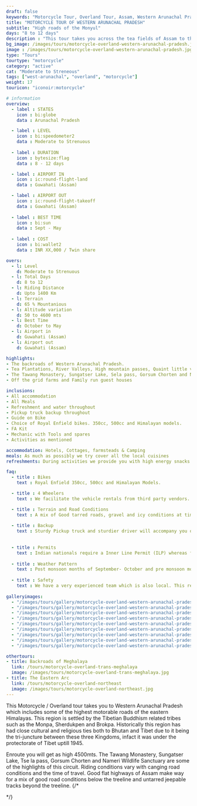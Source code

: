 ```yaml
---
draft: false
keywords: "Motorcycle Tour, Overland Tour, Assam, Western Arunachal Pradesh, Arunachal Pradesh"
title: "MOTORCYCLE TOUR OF WESTERN ARUNACHAL PRADESH"
subtitle: "High roads of the Monyul"
days: "8 to 12 days"
description : "This tour takes you across the tea fields of Assam to the high roads of western Arunachal Pradesh"
bg_image: /images/tours/motorcycle-overland-western-arunachal-pradesh.jpg
image : /images/tours/motorcycle-overland-western-arunachal-pradesh.jpg
type: "Tours" 
tourtype: "motorcycle"
category: "active"
cat: "Moderate to Streneous"
tags: ["west-arunachal", "overland", "motorcycle"]
weight: 17
touricon: "iconoir:motorcycle"

# information
overview:
  - label : STATES
    icon : bi:globe
    data : Arunachal Pradesh 

  - label : LEVEL
    icon : bi:speedometer2
    data : Moderate to Strenuous
    
  - label : DURATION
    icon : bytesize:flag
    data : 8 - 12 days

  - label : AIRPORT IN
    icon : ic:round-flight-land
    data : Guwahati (Assam)

  - label : AIRPORT OUT
    icon : ic:round-flight-takeoff
    data : Guwahati (Assam)
    
  - label : BEST TIME
    icon : bi:sun
    data : Sept - May
 
  - label : COST 
    icon : bi:wallet2
    data : INR XX,000 / Twin share

overs:
  - l: Level 
    d: Moderate to Strenuous
  - l: Total Days 
    d: 8 to 12
  - l: Riding Distance 
    d: Upto 1400 Km
  - l: Terrain 
    d: 65 % Mountanious 
  - l: Altitude variation 
    d: 50 to 4600 mts
  - l: Best Time 
    d: October to May
  - l: Airport in 
    d: Guwahati (Assam)
  - l: Airport out 
    d: Guwahati (Assam)

highlights:
- The backroads of Western Arunachal Pradesh.
- Tea Plantations, River Valleys, High mountain passes, Quaint little villages and more
- The Tawang Monastery, Sungatser Lake, Sela pass, Gorsum Chorten and Nameri Wildlife Sanctuary 
- Off the grid farms and Family run guest houses

inclusions:
- All accommodation
- All Meals
- Refreshment and water throughout
- Pickup truck backup throughout
- Guide on Bike
- Choice of Royal Enfield bikes. 350cc, 500cc and Himalayan models.
- FA Kit
- Mechanic with Tools and spares
- Activities as mentioned

accommodation: Hotels, Cottages, farmsteads & Camping
meals: As much as possibly we try cover all the local cuisines
refreshments: During activities we provide you with high energy snacks.

faq:
  - title : Bikes
    text : Royal Enfield 350cc, 500cc and Himalayan Models.

  - title : 4 Wheelers
    text : We facilitate the vehicle rentals from third party vendors.

  - title : Terrain and Road Conditions
    text : A mix of Good tarred roads, gravel and icy conditions at times. Good climbs with long descents, sometimes fairly tricky. This route requires fair amount of expertise on bikes.
  
  - title : Backup
    text : Sturdy Pickup truck and sturdier driver will accompany you on the trip along with the mechanic and related spares,tools.
  
  
  - title : Permits
    text : Indian nationals require a Inner Line Permit (ILP) whereas foreign nationals require Restricted Area Permits (RAP), both of which have a certain fees applicable.
  
  - title : Weather Pattern
    text : Post monsoon months of September- October and pre monsoon months of March-April are very pleasant with blue skies and a fair days. Peak winters are from November to February with the mercury coming down below 0 C at times.
  
  - title : Safety
    text : We have a very experienced team which is also local. This reflects in the overall safety of our tours. Rest assured your guides know where extra attention is required and when. All our routes are well known to us, we know where the nearest medical facilities are, we know whom to contact if in case of an emergency, we know all the alternate routes in case of road blockages. We have CASEVAC protocols in place to streamline the process in case of emergencies. You can rest easy knowing that in the outdoors in general and this region in particular you are in safe hands with us.
  
galleryimages:
  - "/images/tours/gallery/motorcycle-overland-western-arunachal-pradesh/motorcycle-overland-western-arunachal-pradesh.jpg"
  - "/images/tours/gallery/motorcycle-overland-western-arunachal-pradesh/motorcycle-overland-western-arunachal-pradesh1.jpg"
  - "/images/tours/gallery/motorcycle-overland-western-arunachal-pradesh/motorcycle-overland-western-arunachal-pradesh2.jpg"
  - "/images/tours/gallery/motorcycle-overland-western-arunachal-pradesh/motorcycle-overland-western-arunachal-pradesh3.jpg"
  - "/images/tours/gallery/motorcycle-overland-western-arunachal-pradesh/motorcycle-overland-western-arunachal-pradesh4.jpg"
  - "/images/tours/gallery/motorcycle-overland-western-arunachal-pradesh/motorcycle-overland-western-arunachal-pradesh5.jpg"
  - "/images/tours/gallery/motorcycle-overland-western-arunachal-pradesh/motorcycle-overland-western-arunachal-pradesh6.jpg"
  - "/images/tours/gallery/motorcycle-overland-western-arunachal-pradesh/motorcycle-overland-western-arunachal-pradesh7.jpg"
  - "/images/tours/gallery/motorcycle-overland-western-arunachal-pradesh/motorcycle-overland-western-arunachal-pradesh8.jpg"

othertours:
- title: Backroads of Meghalaya 
  link: /tours/motorcycle-overland-trans-meghalaya
  image: /images/tours/motorcycle-overland-trans-meghalaya.jpg
- title: The Eastern Arc
  link: /tours/motorcycle-overland-northeast
  image: /images/tours/motorcycle-overland-northeast.jpg     
---
```



This Motorcycle / Overland tour takes you to Western Arunachal Pradesh which includes some of the highest motorable roads of the eastern Himalayas. This region is settled by the Tibetian Buddhism related tribes such as the Monpa, Sherdukpen and Brokpa. Historically this region has had close cultural and religious ties both to Bhutan and Tibet due to it being the tri-juncture between these three Kingdoms, infact it was under the protectorate of Tibet uptill 1945.

Enroute you will get as high 4500mts. The Tawang Monastery, Sungatser Lake, Tse la pass, Gorsum Chorten and Nameri Wildlife Sanctuary are some of the highlights of this circuit. Riding conditions vary with canging road conditions and the time of travel. Good flat highways of Assam make way for a mix of good road conditions below the treeline and untarred jeepable tracks beyond the treeline.
{/* 
<!-- 
###### [**Click link for Video** ](https://www.youtube.com/watch?v=LmAOHJLz5sE&t=105s&ab_channel=NorthBynortheast)


##### Other Motorcycle & Overland Tours

###### [**Meghalaya** (Backroads of Meghalaya)](/motorcycle/trans-meghalaya-motorcycle-overland/) 
###### [**4 States NE India** (The Eastern Arc)](/motorcycle/motorcycle-overland-tour-of-ne-india/)  
  
  --> */}
